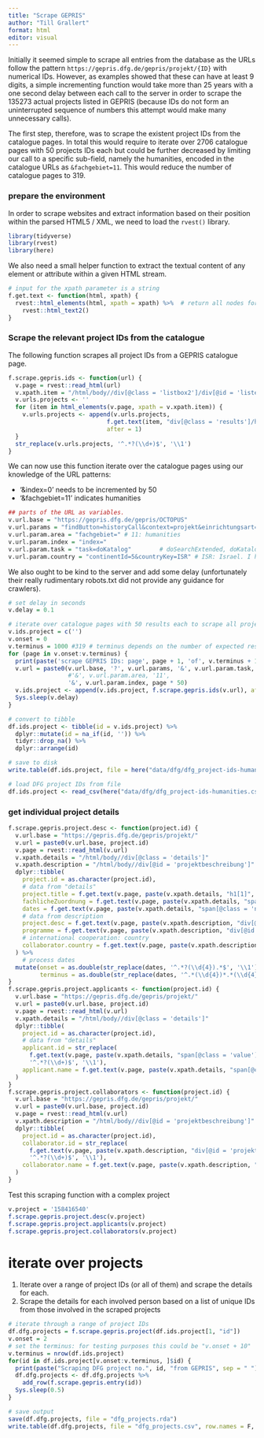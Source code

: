 ```yaml
---
title: "Scrape GEPRIS"
author: "Till Grallert"
format: html
editor: visual
---
```


Initially it seemed simple to scrape all entries from the database as the URLs follow the pattern `https://gepris.dfg.de/gepris/projekt/{ID}` with numerical IDs. However, as examples showed that these can have at least 9 digits, a simple incrementing function would take more than 25 years with a one second delay between each call to the server in order to scrape the 135273 actual projects listed in GEPRIS (because IDs do not form an uninterrupted sequence of numbers this attempt would make many unnecessary calls).

The first step, therefore, was to scrape the existent project IDs from the catalogue pages. In total this would require to iterate over 2706 catalogue pages with 50 projects IDs each but could be further decreased by limiting our call to a specific sub-field, namely the humanities, encoded in the catalogue URLs as `&fachgebiet=11`. This would reduce the number of catalogue pages to 319.

### prepare the environment

In order to scrape websites and extract information based on their position within the parsed HTML5 / XML, we need to load the `rvest()` library.

```r
library(tidyverse)
library(rvest)
library(here)
```

We also need a small helper function to extract the textual content of any element or attribute within a given HTML stream.

```r
# input for the xpath parameter is a string
f.get.text <- function(html, xpath) {
  rvest::html_elements(html, xpath = xpath) %>%  # return all nodes for which the XPath is true
    rvest::html_text2()
}
```

### Scrape the relevant project IDs from the catalogue

The following function scrapes all project IDs from a GEPRIS catalogue page.

```r
f.scrape.gepris.ids <- function(url) {
  v.page = rvest::read_html(url)
  v.xpath.item = "/html/body//div[@class = 'listbox2']/div[@id = 'liste']/div"
  v.urls.projects <- ''
  for (item in html_elements(v.page, xpath = v.xpath.item)) {
    v.urls.projects <- append(v.urls.projects,
                            f.get.text(item, "div[@class = 'results']/h2[1]/a/@href"),
                            after = 1)
  }
  str_replace(v.urls.projects, '^.*?(\\d+)$', '\\1')
}
```

We can now use this function iterate over the catalogue pages using our knowledge of the URL patterns:

-   '&index=0' needs to be incremented by 50
-   '&fachgebiet=11' indicates humanities

```r
## parts of the URL as variables. 
v.url.base = "https://gepris.dfg.de/gepris/OCTOPUS"
v.url.params = "findButton=historyCall&context=projekt&einrichtungsart=-1&nurProjekteMitAB=false&pemu=%23&teilprojekte=true&zk_transferprojekt=false&hitsPerPage=50"
v.url.param.area = "fachgebiet=" # 11: humanities
v.url.param.index = "index="
v.url.param.task = "task=doKatalog"        # doSearchExtended, doKatalog
v.url.param.country = "continentId=5&countryKey=ISR" # ISR: Israel. I haven't got this to work yet
```

We also ought to be kind to the server and add some delay (unfortunately their really rudimentary robots.txt did not provide any guidance for crawlers).

```r
# set delay in seconds
v.delay = 0.1

# iterate over catalogue pages with 50 results each to scrape all project IDs
v.ids.project = c('')
v.onset = 0
v.terminus = 1000 #319 # terminus depends on the number of expected results.
for (page in v.onset:v.terminus) {
  print(paste('scrape GEPRIS IDs: page', page + 1, 'of', v.terminus + 1))       # progress message
  v.url = paste0(v.url.base, '?', v.url.params, '&', v.url.param.task,           # compose target URL
                 #'&', v.url.param.area, '11',                                   # limit to a field: humanities
                 '&', v.url.param.index, page * 50) 
  v.ids.project <- append(v.ids.project, f.scrape.gepris.ids(v.url), after = 1) # scrape URL and amend list of IDs
  Sys.sleep(v.delay)                                                            # delay
}

# convert to tibble
df.ids.project <- tibble(id = v.ids.project) %>%
  dplyr::mutate(id = na_if(id, '')) %>%
  tidyr::drop_na() %>%
  dplyr::arrange(id)
```

```r
# save to disk
write.table(df.ids.project, file = here("data/dfg/dfg_project-ids-humanities.csv"), row.names = F, sep = ",")
```

```r
# load DFG project IDs from file
df.ids.project <- read_csv(here("data/dfg/dfg_project-ids-humanities.csv"))
```

### get individual project details

```r
f.scrape.gepris.project.desc <- function(project.id) {
  v.url.base = "https://gepris.dfg.de/gepris/projekt/"
  v.url = paste0(v.url.base, project.id)
  v.page = rvest::read_html(v.url)
  v.xpath.details = "/html/body//div[@class = 'details']"
  v.xpath.description = "/html/body//div[@id = 'projektbeschreibung']"
  dplyr::tibble(
    project.id = as.character(project.id),
    # data from "details"
    project.title = f.get.text(v.page, paste(v.xpath.details, "h1[1]", sep = "/")),
    fachlicheZuordnung = f.get.text(v.page, paste(v.xpath.details, "span[@class = 'name'][text() = 'Fachliche Zuordnung']/following-sibling::span[@class = 'value']", sep = "//")),
    dates = f.get.text(v.page, paste(v.xpath.details, "span[@class = 'name'][text() = 'Förderung']/following-sibling::span[@class = 'value']", sep = "//")),
    # data from description
    project.desc = f.get.text(v.page, paste(v.xpath.description, "div[@id = 'projekttext']", sep = "/")),
    programme = f.get.text(v.page, paste(v.xpath.description, "div[@id = 'projekttext']/following-sibling::div[1]/span[@class = 'value']", sep = "/")),
    # international cooperation: country
    collaborator.country = f.get.text(v.page, paste(v.xpath.description, "div[@id = 'projekttext']/following-sibling::div[2]/span[@class = 'value']", sep = "/"))
  ) %>%
    # process dates
  mutate(onset = as.double(str_replace(dates, '^.*?(\\d{4}).*$', '\\1')),
         terminus = as.double(str_replace(dates, '^.*(\\d{4})*.*(\\d{4}).*?$', '\\2')))
}
f.scrape.gepris.project.applicants <- function(project.id) {
  v.url.base = "https://gepris.dfg.de/gepris/projekt/"
  v.url = paste0(v.url.base, project.id)
  v.page = rvest::read_html(v.url)
  v.xpath.details = "/html/body//div[@class = 'details']"
  dplyr::tibble(
    project.id = as.character(project.id),
    # data from "details"
    applicant.id = str_replace(
      f.get.text(v.page, paste(v.xpath.details, "span[@class = 'value']/a[starts-with(@href, '/gepris/person')]/@href", sep = "//")),
      '^.*?(\\d+)$', '\\1'),
    applicant.name = f.get.text(v.page, paste(v.xpath.details, "span[@class = 'value'][starts-with(a/@href, '/gepris/person')]/a", sep = "//"))
  )
}
f.scrape.gepris.project.collaborators <- function(project.id) {
  v.url.base = "https://gepris.dfg.de/gepris/projekt/"
  v.url = paste0(v.url.base, project.id)
  v.page = rvest::read_html(v.url)
  v.xpath.description = "/html/body//div[@id = 'projektbeschreibung']"
  dplyr::tibble(
    project.id = as.character(project.id),
    collaborator.id = str_replace(
      f.get.text(v.page, paste(v.xpath.description, "div[@id = 'projekttext']/following-sibling::div[3]/span[@class = 'value']/a[starts-with(@href, '/gepris/person')]/@href", sep = "//")),
      '^.*?(\\d+)$', '\\1'),
    collaborator.name = f.get.text(v.page, paste(v.xpath.description, "div[@id = 'projekttext']/following-sibling::div[3]/span[@class = 'value']/a", sep = "/"))
  )
}
```

Test this scraping function with a complex project

```r
v.project = '158416540'
f.scrape.gepris.project.desc(v.project)
f.scrape.gepris.project.applicants(v.project)
f.scrape.gepris.project.collaborators(v.project)
```

# iterate over projects

1. Iterate over a range of project IDs (or all of them) and scrape the details for each.
2. Scrape the details for each involved person based on a list of unique IDs from those involved in the scraped projects


```r
# iterate through a range of project IDs
df.dfg.projects = f.scrape.gepris.project(df.ids.project[1, "id"])
v.onset = 2
# set the terminus: for testing purposes this could be "v.onset + 10"
v.terminus = nrow(df.ids.project)
for(id in df.ids.project[v.onset:v.terminus, ]$id) {
  print(paste("Scraping DFG project no.", id, "from GEPRIS", sep = " "))
  df.dfg.projects <- df.dfg.projects %>%
    add_row(f.scrape.gepris.entry(id))
  Sys.sleep(0.5)
}

# save output
save(df.dfg.projects, file = "dfg_projects.rda")
write.table(df.dfg.projects, file = "dfg_projects.csv", row.names = F, sep = ",")
```